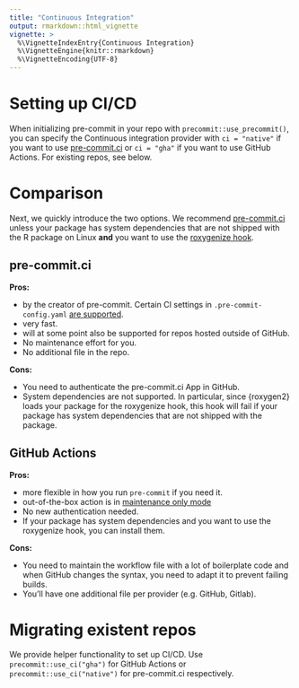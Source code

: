 ```yaml
---
title: "Continuous Integration"
output: rmarkdown::html_vignette
vignette: >
  %\VignetteIndexEntry{Continuous Integration}
  %\VignetteEngine{knitr::rmarkdown}
  %\VignetteEncoding{UTF-8}
---
```


# Setting up CI/CD

When initializing pre-commit in your repo with `precommit::use_precommit()`, 
you can specify the Continuous integration provider with `ci = "native"` if you 
want to use [pre-commit.ci](https://pre-commit.ci) or `ci = "gha"` if you want 
to use GitHub Actions. For existing repos, see below.

# Comparison 

Next, we quickly introduce the two options. We recommend 
[pre-commit.ci](https://pre-commit.ci) unless your package has system 
dependencies that are not shipped with the R package on Linux **and** you want
to use the [roxygenize hook](https://lorenzwalthert.github.io/precommit/dev/articles/available-hooks.html#roxygenize-1).


## pre-commit.ci

**Pros:**

- by the creator of pre-commit. Certain CI settings in `.pre-commit-config.yaml`
  [are supported](https://pre-commit.ci).
- very fast.
- will at some point also be supported for repos hosted outside of GitHub.
- No maintenance effort for you.
- No additional file in the repo.

**Cons:**

- You need to authenticate the pre-commit.ci App in GitHub. 
- System dependencies are not supported. In particular, since {roxygen2} loads
  your package for the roxygenize hook, this hook will fail if your package has
  system dependencies that are not shipped with the package.
  
## GitHub Actions

**Pros:**

- more flexible in how you run `pre-commit` if you need it.
- out-of-the-box action is in [maintenance only mode](https://github.com/pre-commit/action) 
- No new authentication needed. 
- If your package has system dependencies and you want to use the roxygenize 
  hook, you can install them.
  
**Cons:**

- You need to maintain the workflow file with a lot of boilerplate code and 
  when GitHub changes the syntax, you need to adapt it to prevent failing 
  builds.
- You'll have one additional file per provider (e.g. GitHub, Gitlab).


# Migrating existent repos

We provide helper functionality to set up CI/CD. Use `precommit::use_ci("gha")` 
for GitHub Actions or `precommit::use_ci("native")` for pre-commit.ci 
respectively.
